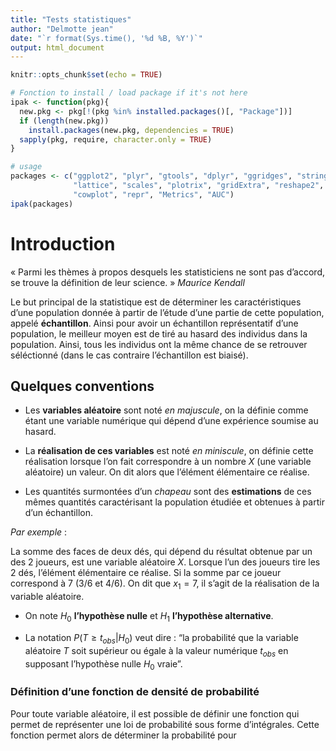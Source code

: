 ```yaml
---
title: "Tests statistiques"
author: "Delmotte jean"
date: "`r format(Sys.time(), '%d %B, %Y')`"
output: html_document
---
```


```r
knitr::opts_chunk$set(echo = TRUE)

# Fonction to install / load package if it's not here
ipak <- function(pkg){
  new.pkg <- pkg[!(pkg %in% installed.packages()[, "Package"])]
  if (length(new.pkg)) 
    install.packages(new.pkg, dependencies = TRUE)
  sapply(pkg, require, character.only = TRUE)
}

# usage
packages <- c("ggplot2", "plyr", "gtools", "dplyr", "ggridges", "stringr", "RColorBrewer",
              "lattice", "scales", "plotrix", "gridExtra", "reshape2", "tidyr", "randomForest",
              "cowplot", "repr", "Metrics", "AUC")
ipak(packages)

```

# Introduction

« Parmi les thèmes à propos desquels les statisticiens ne sont pas d'accord, se trouve la définition de leur science. » *Maurice Kendall*

Le but principal de la statistique est de déterminer les caractéristiques d'une population donnée à partir de l'étude d'une partie de cette population, appelé **échantillon**. Ainsi pour avoir un échantillon représentatif d'une population, le meilleur moyen est de tiré au hasard des individus dans la population. Ainsi, tous les individus ont la même chance de se retrouver séléctionné (dans le cas contraire l'échantillon est biaisé).

## Quelques conventions

- Les **variables aléatoire** sont noté *en majuscule*, on la définie comme étant une variable numérique qui dépend d'une expérience soumise au hasard. 

- La **réalisation de ces variables** est noté *en miniscule*, on définie cette réalisation lorsque l'on fait correspondre à un nombre $X$ (une variable aléatoire) un valeur. On dit alors que l'élément élémentaire ce réalise.

- Les quantités surmontées d'un *chapeau* sont des **estimations** de ces mêmes quantités caractérisant la population étudiée et obtenues à partir d'un échantillon.

*Par exemple* :

La somme des faces de deux dés, qui dépend du résultat obtenue par un des 2 joueurs, est une variable aléatoire $X$. Lorsque l'un des joueurs tire les 2 dés, l'élément élémentaire ce réalise. Si la somme par ce joueur correspond à 7 (3/6 et 4/6). On dit que $x_1=7$, il s'agit de la réalisation de la variable aléatoire.


- On note $H_0$ **l'hypothèse nulle** et $H_1$ **l'hypothèse alternative**.

- La notation  $P(T \ge t_{obs}|H_0)$ veut dire : "la probabilité que la variable aléatoire $T$ soit supérieur ou égale à la valeur numérique $t_{obs}$ en supposant l'hypothèse nulle $H_0$ vraie".

### Définition d'une fonction de densité de probabilité

Pour toute variable aléatoire, il est possible de définir une fonction qui permet de représenter une loi de probabilité sous forme d'intégrales. Cette fonction permet alors de déterminer la probabilité pour
